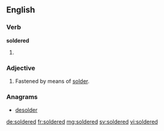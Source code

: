 ==English==

===Verb===
'''soldered'''

# {{en-past of|solder}}

===Adjective===
{{en-adj}}

# Fastened by means of [[solder]].

===Anagrams===
* [[desolder#English|desolder]]

[[de:soldered]]
[[fr:soldered]]
[[mg:soldered]]
[[sv:soldered]]
[[vi:soldered]]